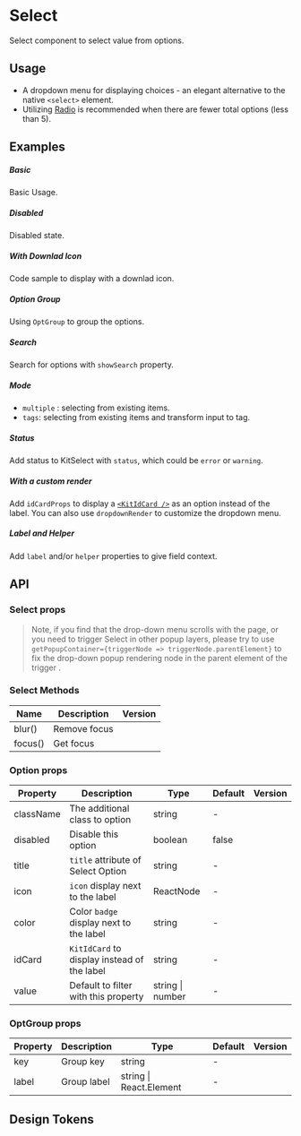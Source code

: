 
<Meta of={KitSelectStories} />

# Select

Select component to select value from options.

## Usage

- A dropdown menu for displaying choices - an elegant alternative to the native `<select>` element.
- Utilizing [Radio](/components/radio/) is recommended when there are fewer total options (less than 5).

## Examples

##### Basic
Basic Usage.

<CustomCanvas content={Examples.Basic} source={Sources.Basic} id="select-basic" />

##### Disabled
Disabled state.

<CustomCanvas content={Examples.Disabled} source={Sources.Disabled} id="select-disabled" />

##### With Downlad Icon
Code sample to display with a downlad icon.

<CustomCanvas content={Examples.Download} source={Sources.Download} id="select-download-icon" />

##### Option Group
Using `OptGroup` to group the options.

<CustomCanvas content={Examples.Group} source={Sources.Group} id="select-group" />

##### Search
Search for options with `showSearch` property.

<CustomCanvas content={Examples.Search} source={Sources.Search} id="select-search" />

##### Mode
- `multiple` : selecting from existing items.
- `tags`: selecting from existing items and transform input to tag.

<CustomCanvas content={Examples.Multipleandtags} source={Sources.Multipleandtags} id="select-multiple-tags" />

##### Status
Add status to KitSelect with `status`, which could be `error` or `warning`.

<CustomCanvas content={Examples.Status} source={Sources.Status} id="select-status" />

##### With a custom render
Add `idCardProps` to display a [`<KitIdCard />`](/docs/design-system-datadisplay-idcard--docs) as an option instead of the label. You can also use `dropdownRender` to customize the dropdown menu.

<CustomCanvas content={Examples.CustomRender} source={Sources.CustomRender} id="select-custom-render" />

##### Label and Helper

Add `label` and/or `helper` properties to give field context.

<CustomCanvas content={Examples.Wrapper} source={Sources.Wrapper} id="select-wrapper" />

## API

<Canvas of={KitSelectStories.Api} />

<Controls of={KitSelectStories.Api} />

### Select props

> Note, if you find that the drop-down menu scrolls with the page, or you need to trigger Select in other popup layers, please try to use `getPopupContainer={triggerNode => triggerNode.parentElement}` to fix the drop-down popup rendering node in the parent element of the trigger .

### Select Methods

| Name    | Description  | Version |
| ------- | ------------ | ------- |
| blur()  | Remove focus |         |
| focus() | Get focus    |         |

### Option props

| Property  | Description                                   | Type             | Default | Version |
| --------- | --------------------------------------------- | ---------------- | ------- | ------- |
| className | The additional class to option                | string           | -       |         |
| disabled  | Disable this option                           | boolean          | false   |         |
| title     | `title` attribute of Select Option            | string           | -       |         |
| icon      | `icon` display next to the label              | ReactNode        | -       |         |
| color     | Color `badge` display next to the label       | string           | -       |         |
| idCard    | `KitIdCard` to display instead of the label   | string           | -       |         |
| value     | Default to filter with this property          | string \| number | -       |         |

### OptGroup props

| Property | Description | Type                    | Default | Version |
| -------- | ----------- | ----------------------- | ------- | ------- |
| key      | Group key   | string                  | -       |         |
| label    | Group label | string \| React.Element | -       |         |


## Design Tokens

<DesignTokens path="components.Select" tokens={fields?.components?.Select} />